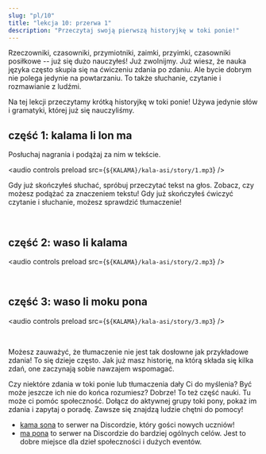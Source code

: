 ```yaml
---
slug: "pl/10"
title: "lekcja 10: przerwa 1"
description: "Przeczytaj swoją pierwszą historyjkę w toki ponie!"
---
```



Rzeczowniki, czasowniki, przymiotniki, zaimki, przyimki, czasowniki posiłkowe -- już się dużo nauczyłeś! Już zwolnijmy. Już wiesz, że nauka języka często skupia się na ćwiczeniu zdania po zdaniu. Ale bycie dobrym nie polega jedynie na powtarzaniu. To także słuchanie, czytanie i rozmawianie z ludźmi.

Na tej lekcji przeczytamy krótką historyjkę w toki ponie! Używa jedynie słów i gramatyki, której już się nauczyliśmy.

## część 1: kalama li lon ma

Posłuchaj nagrania i podążaj za nim w tekście.

<audio controls preload src={`${KALAMA}/kala-asi/story/1.mp3`} />

Gdy już skończyłeś słuchać, spróbuj przeczytać tekst na głos. Zobacz, czy możesz podążać za znaczeniem tekstu! Gdy już skończyłeś ćwiczyć czytanie i słuchanie, możesz sprawdzić tłumaczenie!

<Tabbed id="1">
  <Row sl="soweli li lon ma kasi." m="Była sobie łania w lesie." />
  <Row sl="nimi ona li soweli Mumu." m="Jej imię to Mumu." />
  <Row sl="soweli Mumu li lape pona." m="Mumu dobrze spała." />
  <Row sl="kasi li awen e lape ona." m="Drzewa chroniły jej sen." />
  <br />
  <Row sl="kalama nasa suli li kama." m="Rozległ się głośny, dziwny odgłos." />
  <Row sl="lape li weka tan soweli." m="Łania się obudziła." />
  <Row sl="soweli li wile sona e kalama." m="Chciała się dowiedzieć więcej o odgłosie." />
</Tabbed>

## część 2: waso li kalama

<audio controls preload src={`${KALAMA}/kala-asi/story/2.mp3`} />

<Tabbed id="2">
  <Row sl="waso lili suwi li kama." m="Przyleciał mały, uroczy wróbel." />
  <Row sl="nimi ona li waso Siju." m="Jego imię to Siju." />
  <Row sl="soweli li lukin e ona." m="Łania spojrzała na wróbla." />
  <Row sl="soweli li kama sona e ni:" m="Dowiedziała się tego:" />
  <Row sl="kalama wawa li tan waso ni." m="odgłos się rozległ z tego ptaka." />
  <br />
  <Row sl="waso li wile moku." m="Wróbel był głodny." />
  <Row sl="wile ona li suli." m="Był zdesperowany." />
  <Row sl="ona li kalama suli tan ni." m="Więc wykrzyczał." />
</Tabbed>

## część 3: waso li moku pona

<audio controls preload src={`${KALAMA}/kala-asi/story/3.mp3`} />

<Tabbed id="3">
  <Row sl="ni li ike tawa soweli Mumu." m="Mumu poczuła się z tym smutna." />
  <Row sl="soweli li wile pona e waso." m="Łania chciała pomóc wróblowi." />
  <Row sl="soweli li pana e pipi suli tawa ona." m="Nakarmiła go dużą gąsienicą." />
  <br />
  <Row sl="waso li moku e pipi." m="Wróbel zjadł robaka." />
  <Row sl="ni li pona tawa ona." m="To zaspokoiło jego głód." />
</Tabbed>

Możesz zauważyć, że tłumaczenie nie jest tak dosłowne jak przykładowe zdania! To się dzieje często. Jak już masz historię, na którą składa się kilka zdań, one zaczynają sobie nawzajem wspomagać.

Czy niektóre zdania w toki ponie lub tłumaczenia dały Ci do myślenia? Być może jeszcze ich nie do końca rozumiesz? Dobrze! To też część nauki. Tu może ci pomóc społeczność. Dołącz do aktywnej grupy toki pony, pokaż im zdania i zapytaj o poradę. Zawsze się znajdzą ludzie chętni do pomocy!

* [kama sona](https://discord.gg/ChC6qtVsSE) to serwer na Discordzie, który gości nowych uczniów!
* [ma pona](https://discord.gg/6zkugJFU4x) to serwer na Discordzie do bardziej ogólnych celów. Jest to dobre miejsce dla dzieł społeczności i dużych eventów.
